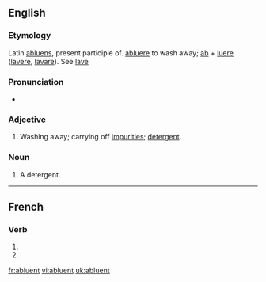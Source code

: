 ==English==

===Etymology===
Latin [[abluens]], present participle of. [[abluere]] to wash away; [[ab]] + [[luere]] ([[lavere]], [[lavare]]). See [[lave]]

===Pronunciation===
* {{IPA| /æb'luənt/}}

===Adjective===
{{en-adj}}

# Washing away; carrying off [[impurities]]; [[detergent]].

===Noun===
{{en-noun}}

# {{medicine}} A detergent.

{{anagrams:en/abelntu}}
----

==French==

===Verb===
{{fr-verb-form}}

# {{conjugation of|abluer||3|p|pres|ind|lang=fr}}
# {{conjugation of|abluer||3|p|pres|sub|lang=fr}}


[[fr:abluent]]
[[vi:abluent]]
[[uk:abluent]]